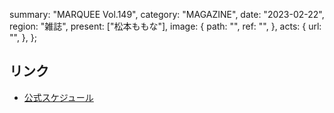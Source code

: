   summary: "MARQUEE Vol.149",
  category: "MAGAZINE",
  date: "2023-02-22",
  region: "雑誌",
  present: ["松本ももな"],
  image: {
    path: "",
    ref: "",
  },
  acts: {
    url: "",
  },
};

## リンク

- [公式スケジュール](https://takanenonadeshiko.jp/?p=734)
